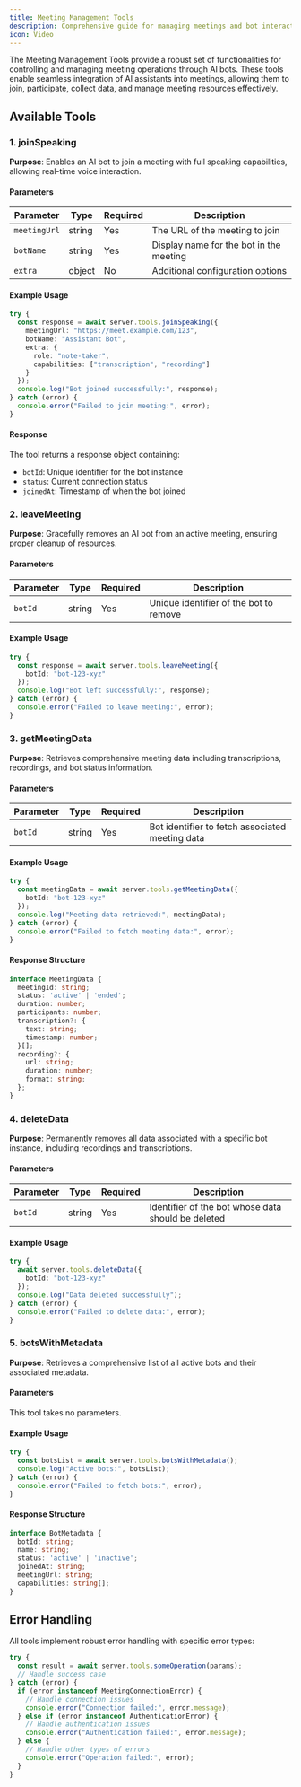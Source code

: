 ```yaml
---
title: Meeting Management Tools
description: Comprehensive guide for managing meetings and bot interactions in the Meeting Control Platform
icon: Video
---
```


The Meeting Management Tools provide a robust set of functionalities for controlling and managing meeting operations through AI bots. These tools enable seamless integration of AI assistants into meetings, allowing them to join, participate, collect data, and manage meeting resources effectively.

## Available Tools

### 1. joinSpeaking

**Purpose**: Enables an AI bot to join a meeting with full speaking capabilities, allowing real-time voice interaction.

#### Parameters

| Parameter | Type | Required | Description |
|-----------|------|----------|-------------|
| `meetingUrl` | string | Yes | The URL of the meeting to join |
| `botName` | string | Yes | Display name for the bot in the meeting |
| `extra` | object | No | Additional configuration options |

#### Example Usage

```typescript
try {
  const response = await server.tools.joinSpeaking({
    meetingUrl: "https://meet.example.com/123",
    botName: "Assistant Bot",
    extra: {
      role: "note-taker",
      capabilities: ["transcription", "recording"]
    }
  });
  console.log("Bot joined successfully:", response);
} catch (error) {
  console.error("Failed to join meeting:", error);
}
```

#### Response
The tool returns a response object containing:
- `botId`: Unique identifier for the bot instance
- `status`: Current connection status
- `joinedAt`: Timestamp of when the bot joined

### 2. leaveMeeting

**Purpose**: Gracefully removes an AI bot from an active meeting, ensuring proper cleanup of resources.

#### Parameters

| Parameter | Type | Required | Description |
|-----------|------|----------|-------------|
| `botId` | string | Yes | Unique identifier of the bot to remove |

#### Example Usage

```typescript
try {
  const response = await server.tools.leaveMeeting({
    botId: "bot-123-xyz"
  });
  console.log("Bot left successfully:", response);
} catch (error) {
  console.error("Failed to leave meeting:", error);
}
```

### 3. getMeetingData

**Purpose**: Retrieves comprehensive meeting data including transcriptions, recordings, and bot status information.

#### Parameters

| Parameter | Type | Required | Description |
|-----------|------|----------|-------------|
| `botId` | string | Yes | Bot identifier to fetch associated meeting data |

#### Example Usage

```typescript
try {
  const meetingData = await server.tools.getMeetingData({
    botId: "bot-123-xyz"
  });
  console.log("Meeting data retrieved:", meetingData);
} catch (error) {
  console.error("Failed to fetch meeting data:", error);
}
```

#### Response Structure
```typescript
interface MeetingData {
  meetingId: string;
  status: 'active' | 'ended';
  duration: number;
  participants: number;
  transcription?: {
    text: string;
    timestamp: number;
  }[];
  recording?: {
    url: string;
    duration: number;
    format: string;
  };
}
```

### 4. deleteData

**Purpose**: Permanently removes all data associated with a specific bot instance, including recordings and transcriptions.

#### Parameters

| Parameter | Type | Required | Description |
|-----------|------|----------|-------------|
| `botId` | string | Yes | Identifier of the bot whose data should be deleted |

#### Example Usage

```typescript
try {
  await server.tools.deleteData({
    botId: "bot-123-xyz"
  });
  console.log("Data deleted successfully");
} catch (error) {
  console.error("Failed to delete data:", error);
}
```

### 5. botsWithMetadata

**Purpose**: Retrieves a comprehensive list of all active bots and their associated metadata.

#### Parameters
This tool takes no parameters.

#### Example Usage

```typescript
try {
  const botsList = await server.tools.botsWithMetadata();
  console.log("Active bots:", botsList);
} catch (error) {
  console.error("Failed to fetch bots:", error);
}
```

#### Response Structure
```typescript
interface BotMetadata {
  botId: string;
  name: string;
  status: 'active' | 'inactive';
  joinedAt: string;
  meetingUrl: string;
  capabilities: string[];
}
```

## Error Handling

All tools implement robust error handling with specific error types:

```typescript
try {
  const result = await server.tools.someOperation(params);
  // Handle success case
} catch (error) {
  if (error instanceof MeetingConnectionError) {
    // Handle connection issues
    console.error("Connection failed:", error.message);
  } else if (error instanceof AuthenticationError) {
    // Handle authentication issues
    console.error("Authentication failed:", error.message);
  } else {
    // Handle other types of errors
    console.error("Operation failed:", error);
  }
}
```